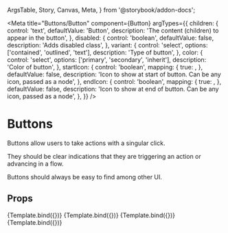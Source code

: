   ArgsTable,
  Story,
  Canvas,
  Meta,
} from '@storybook/addon-docs';

<Meta
  title="Buttons/Button"
  component={Button}
  argTypes={{
      children: {
        control: 'text',
        defaultValue: 'Button',
        description: 'The content (children) to appear in the button',
      },
      disabled: {
        control: 'boolean',
        defaultValue: false,
        description: 'Adds disabled class',
      },
      variant: {
        control: 'select',
        options: ['contained', 'outlined', 'text'],
        description: 'Type of button',
      },
      color: {
        control: 'select',
        options: ['primary', 'secondary', 'inherit'],
        description: 'Color of button',
      },
      startIcon: {
        control: 'boolean',
        mapping: {
          true: <DownhillSkiingIcon />,
        },
        defaultValue: false,
        description: 'Icon to show at start of button. Can be any icon, passed as a node',
      },
      endIcon: {
        control: 'boolean',
        mapping: {
          true: <DownhillSkiingIcon />,
        },
        defaultValue: false,
        description: 'Icon to show at end of button. Can be any icon, passed as a node',
      },
    }}
/>


# Buttons
Buttons allow users to take actions with a singular click.

They should be clear indications that they are triggering an action or advancing in a flow.

Buttons should always be easy to find among other UI.

## Props
<ArgsTable story="." />

  <Canvas>
    <Story
      name="Primary"
      args={{
        variant: 'contained',
        color: 'primary',
      }}
    >
      {Template.bind({})}
    </Story>
    <Story
      name="Secondary"
      args={{
        variant: 'contained',
        color: 'secondary',
      }}
    >
      {Template.bind({})}
    </Story>
    <Story
      name="Stroked"
      args={{
        variant: 'outlined',
        color: 'primary',
      }}
    >
      {Template.bind({})}
    </Story>
    <Story
      name="NoContainer"
      args={{
        variant: 'text',
        color: 'inherit',
      }}
    >
      {Template.bind({})}
    </Story>
  </Canvas>
